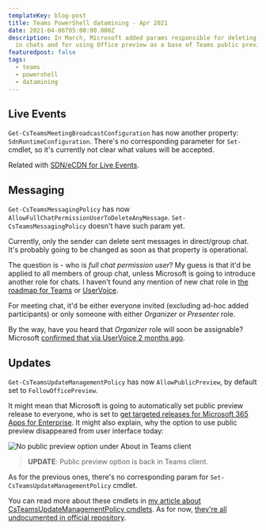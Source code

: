 ```yaml
---
templateKey: blog-post
title: Teams PowerShell datamining - Apr 2021
date: 2021-04-06T05:00:00.000Z
description: In March, Microsoft added params responsible for deleting messages
  in chats and for using Office preview as a base of Teams public preview.
featuredpost: false
tags:
  - teams
  - powershell
  - datamining
---
```


## Live Events

`Get-CsTeamsMeetingBroadcastConfiguration` has now another property: `SdnRuntimeConfiguration`. There's no corresponding parameter for `Set-` cmdlet, so it's currently not clear what values will be accepted.

Related with [SDN/eCDN for Live Events](https://docs.microsoft.com/en-us/microsoftteams/teams-live-events/set-up-for-teams-live-events#step-4-set-up-a-video-distribution-solution-for-live-events-in-teams).

## Messaging

`Get-CsTeamsMessagingPolicy` has now `AllowFullChatPermissionUserToDeleteAnyMessage`. `Set-CsTeamsMessagingPolicy` doesn't have such param yet.

Currently, only the sender can delete sent messages in direct/group chat. It's probably going to be changed as soon as that property is operational.

The question is - who is _full chat permission user_? My guess is that it'd be applied to all members of group chat, unless Microsoft is going to introduce another role for chats. I haven't found any mention of new chat role in [the roadmap for Teams](https://www.microsoft.com/en-us/microsoft-365/roadmap?filters=Microsoft%20Teams) or [UserVoice](https://microsoftteams.uservoice.com/).

For meeting chat, it'd be either everyone invited (excluding ad-hoc added participants) or only someone with either _Organizer_ or _Presenter_ role.

By the way, have you heard that _Organizer_ role will soon be assignable? Microsoft [confirmed that via UserVoice 2 months ago](https://microsoftteams.uservoice.com/forums/555103-public/suggestions/34050022-ms-teams-meeting-delegation).

## Updates

`Get-CsTeamsUpdateManagementPolicy` has now `AllowPublicPreview`, by default set to `FollowOfficePreview`.

It might mean that Microsoft is going to automatically set public preview release to everyone, who is set to [get targeted releases for Microsoft 365 Apps for Enterprise](https://searchwindowsserver.techtarget.com/answer/How-do-I-get-access-to-Office-365-preview-versions).
It might also explain, why the option to use public preview disappeared from user interface today:

![No public preview option under About in Teams client](../../img/20210406-093501-js7zbuktx4.png 'No public preview option under About in Teams client')

> **UPDATE**: Public preview option is back in Teams client.

As for the previous ones, there's no corresponding param for `Set-CsTeamsUpdateManagementPolicy` cmdlet.

You can read more about these cmdlets in [my article about CsTeamsUpdateManagementPolicy cmdlets](/csteamsupdatemanagementpolicy-cmdlets/). As for now, [they're all undocumented in official repository](https://github.com/MicrosoftDocs/office-docs-powershell/issues/7186).

